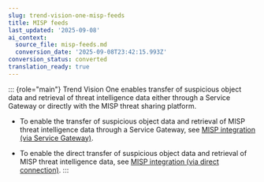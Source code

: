 ```yaml
---
slug: trend-vision-one-misp-feeds
title: MISP feeds
last_updated: '2025-09-08'
ai_context:
  source_file: misp-feeds.md
  conversion_date: '2025-09-08T23:42:15.993Z'
conversion_status: converted
translation_ready: true
---
```


::: {role="main"}
Trend Vision One enables transfer of suspicious object data and retrieval of threat intelligence data either through a Service Gateway or directly with the MISP threat sharing platform.

- To enable the transfer of suspicious object data and retrieval of MISP threat intelligence data through a Service Gateway, see [MISP integration (via Service Gateway)](misp-integration.mdx).

- To enable the direct transfer of suspicious object data and retrieval of MISP threat intelligence data, see [MISP integration (via direct connection)](misp-integration-direct-connect.mdx).
:::
